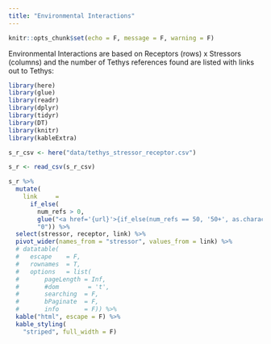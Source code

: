 ```yaml
---
title: "Environmental Interactions"
---
```


```r
knitr::opts_chunk$set(echo = F, message = F, warning = F)
```

Environmental Interactions are based on Receptors (rows) x Stressors (columns) and the number of Tethys references found are listed with links out to Tethys: 

```r
library(here)
library(glue)
library(readr)
library(dplyr)
library(tidyr)
library(DT)
library(knitr)
library(kableExtra)

s_r_csv <- here("data/tethys_stressor_receptor.csv")

s_r <- read_csv(s_r_csv)

s_r %>% 
  mutate(
    link     = 
      if_else(
        num_refs > 0,
        glue("<a href='{url}'>{if_else(num_refs == 50, '50+', as.character(num_refs))}</a>"),
        "0")) %>% 
  select(stressor, receptor, link) %>% 
  pivot_wider(names_from = "stressor", values_from = link) %>% 
  # datatable(
  #   escape    = F,
  #   rownames  = T,
  #   options   = list(
  #       pageLength = Inf, 
  #       #dom        = 't',
  #       searching  = F, 
  #       bPaginate  = F, 
  #       info       = F)) %>% 
  kable("html", escape = F) %>%
  kable_styling(
    "striped", full_width = F)
```

